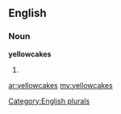 ==English==

===Noun===
'''yellowcakes'''

# {{plural of|[[yellowcake]]}}

[[Category:English plurals]]

[[ar:yellowcakes]]
[[my:yellowcakes]]